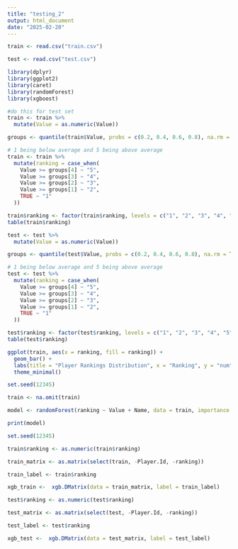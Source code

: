---
title: "testing_2"
output: html_document
date: "2025-02-20"
---

```{r setup, include=FALSE}
train <- read.csv("train.csv")

test <- read.csv("test.csv")
```

```{r library}
library(dplyr)
library(ggplot2)
library(caret)
library(randomForest)
library(xgboost)
```

```{r classes}

#do this for test set
train <- train %>%
  mutate(Value = as.numeric(Value))

groups <- quantile(train$Value, probs = c(0.2, 0.4, 0.6, 0.8), na.rm = TRUE)

# 1 being below average and 5 being above average
train <- train %>%
  mutate(ranking = case_when(
    Value >= groups[4] ~ "5",
    Value >= groups[3] ~ "4",
    Value >= groups[2] ~ "3",
    Value >= groups[1] ~ "2",
    TRUE ~ "1"
  ))

train$ranking <- factor(train$ranking, levels = c("1", "2", "3", "4", "5"))
table(train$ranking)

test <- test %>%
  mutate(Value = as.numeric(Value))

groups <- quantile(test$Value, probs = c(0.2, 0.4, 0.6, 0.8), na.rm = TRUE)

# 1 being below average and 5 being above average
test <- test %>%
  mutate(ranking = case_when(
    Value >= groups[4] ~ "5",
    Value >= groups[3] ~ "4",
    Value >= groups[2] ~ "3",
    Value >= groups[1] ~ "2",
    TRUE ~ "1"
  ))

test$ranking <- factor(test$ranking, levels = c("1", "2", "3", "4", "5"))
table(test$ranking)
```
```{r visual}
ggplot(train, aes(x = ranking, fill = ranking)) +
  geom_bar() +
  labs(title = "Player Rankings Distribution", x = "Ranking", y = "num") +
  theme_minimal()

```
```{r train model(random forest)}
set.seed(12345)

train <- na.omit(train)

model <- randomForest(ranking ~ Value + Name, data = train, importance = TRUE)

print(model)
```
```{r train model(xgboost)}
set.seed(12345)

train$ranking <- as.numeric(train$ranking)

train_matrix <- as.matrix(select(train, -Player.Id, -ranking))

train_label <- train$ranking

xgb_train <-  xgb.DMatrix(data = train_matrix, label = train_label)

test$ranking <- as.numeric(test$ranking)

test_matrix <- as.matrix(select(test, -Player.Id, -ranking))

test_label <- test$ranking

xgb_test <-  xgb.DMatrix(data = test_matrix, label = test_label)
```


















